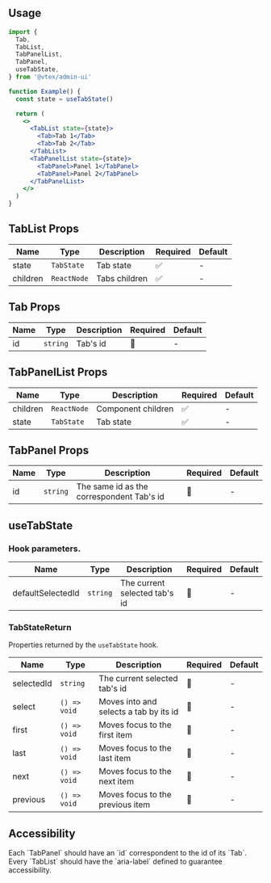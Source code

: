 
<Section>

## Usage

```jsx isStatic
import {
  Tab,
  TabList,
  TabPanelList,
  TabPanel,
  useTabState,
} from '@vtex/admin-ui'

function Example() {
  const state = useTabState()

  return (
    <>
      <TabList state={state}>
        <Tab>Tab 1</Tab>
        <Tab>Tab 2</Tab>
      </TabList>
      <TabPanelList state={state}>
        <TabPanel>Panel 1</TabPanel>
        <TabPanel>Panel 2</TabPanel>
      </TabPanelList>
    </>
  )
}
```

</Section>

<Section>

## TabList Props

| Name     | Type        | Description   | Required | Default |
| -------- | ----------- | ------------- | -------- | ------- |
| state    | `TabState`  | Tab state     | ✅       | -       |
| children | `ReactNode` | Tabs children | ✅       | -       |

</Section>

<Section>

## Tab Props

| Name | Type     | Description | Required | Default |
| ---- | -------- | ----------- | -------- | ------- |
| id   | `string` | Tab's id    | 🚫       | -       |

</Section>

<Section>

## TabPanelList Props

| Name     | Type        | Description        | Required | Default |
| -------- | ----------- | ------------------ | -------- | ------- |
| children | `ReactNode` | Component children | ✅       | -       |
| state    | `TabState`  | Tab state          | ✅       | -       |

</Section>

<Section>

## TabPanel Props

| Name | Type     | Description                               | Required | Default |
| ---- | -------- | ----------------------------------------- | -------- | ------- |
| id   | `string` | The same id as the correspondent Tab's id | 🚫       | -       |

</Section>

<Section>

## useTabState

### Hook parameters.

| Name              | Type     | Description                   | Required | Default |
| ----------------- | -------- | ----------------------------- | -------- | ------- |
| defaultSelectedId | `string` | The current selected tab's id | 🚫       | -       |

### TabStateReturn

Properties returned by the `useTabState` hook.

| Name       | Type         | Description                            | Required | Default |
| ---------- | ------------ | -------------------------------------- | -------- | ------- |
| selectedId | `string`     | The current selected tab's id          | 🚫       | -       |
| select     | `() => void` | Moves into and selects a tab by its id | 🚫       | -       |
| first      | `() => void` | Moves focus to the first item          | 🚫       | -       |
| last       | `() => void` | Moves focus to the last item           | 🚫       | -       |
| next       | `() => void` | Moves focus to the next item           | 🚫       | -       |
| previous   | `() => void` | Moves focus to the previous item       | 🚫       | -       |

</Section>

<Section direction="row">

## Accessibility

<OrderedList>
  <OrderedListItem>
    Each `TabPanel` should have an `id` correspondent to the id of its `Tab`.
  </OrderedListItem>
  <OrderedListItem>
    Every `TabList` should have the `aria-label` defined to guarantee
    accessibility.
  </OrderedListItem>
</OrderedList>

</Section>

